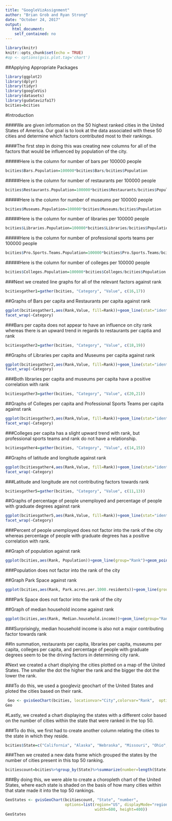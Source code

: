 ```yaml
---
title: "GoogleVizAssignment"
author: "Brian Grob and Ryan Strong"
date: "October 24, 2017"
output:
   html_document:
    self_contained: no
---
```


```r
library(knitr)
knitr::opts_chunk$set(echo = TRUE)
#op <- options(gvis.plot.tag='chart') 

```

##Applying Appropriate Packages

```r
library(ggplot2)
library(dplyr)
library(tidyr)
library(googleVis)
library(datasets)
library(gudatavizfa17)
bcities=bcities
```

#Introduction

####We are given information on the 50 highest ranked cities in the United States of America. Our goal is to look at the data associated with these 50 cities and determine which factors contributed most to their rankings. 


####The first step in doing this was creating new columns for all of the factors that would be influenced by population of the city. 

#####Here is the column for number of bars per 100000 people

```r
bcities$Bars.Population=100000*bcities$Bars/bcities$Population
```

#####Here is the column for number of restaurants per 100000 people

```r
bcities$Restaurants.Population=100000*bcities$Restaurants/bcities$Population
```

#####Here is the column for number of museums per 100000 people


```r
bcities$Museums.Population=100000*bcities$Museums/bcities$Population
```

#####Here is the column for number of libraries per 100000 people


```r
bcities$Libraries.Population=100000*bcities$Libraries/bcities$Population
```

#####Here is the column for number of professional sports teams per 100000 people


```r
bcities$Pro.Sports.Teams.Population=100000*bcities$Pro.Sports.Teams/bcities$Population
```

#####Here is the column for number of colleges per 100000 people


```r
bcities$Colleges.Population=100000*bcities$Colleges/bcities$Population
```

###Next we created line graphs for all of the relevant factors against rank

```r
bcitiesgather1=gather(bcities, "Category", "Value", c(16,17))
```

##Graphs of Bars per capita and Restaurants per capita against rank

```r
ggplot(bcitiesgather1,aes(Rank,Value, fill=Rank))+geom_line(stat="identity")+
facet_wrap(~Category)
```

###Bars per capita does not appear to have an influence on city rank whereas there is an upward trend in regards to restaurants per captia and rank

```r
bcitiesgather2=gather(bcities, "Category", "Value", c(18,19))
```

##Graphs of Libraries per capita and Museums per capita against rank

```r
ggplot(bcitiesgather2,aes(Rank,Value, fill=Rank))+geom_line(stat="identity")+
facet_wrap(~Category)
```

###Both libraries per capita and museums per capita have a positive correlation with rank

```r
bcitiesgather3=gather(bcities, "Category", "Value", c(20,21))
```

##Graphs of Colleges per capita and Professional Sports Teams per capita against rank

```r
ggplot(bcitiesgather3,aes(Rank,Value, fill=Rank))+geom_line(stat="identity")+
facet_wrap(~Category)
```

###Colleges per capita has a slight upward trend with rank, but professional sports teams and rank do not have a relationship.

```r
bcitiesgather4=gather(bcities, "Category", "Value", c(14,15))
```

##Graphs of latitude and longitude against rank

```r
ggplot(bcitiesgather4,aes(Rank,Value, fill=Rank))+geom_line(stat="identity")+
facet_wrap(~Category)
```

###Latitude and longitude are not contributing factors towards rank

```r
bcitiesgather5=gather(bcities, "Category", "Value", c(11,13))
```

##Graphs of percentage of people unemployed and percentage of people with graduate degrees against rank

```r
ggplot(bcitiesgather5,aes(Rank,Value, fill=Rank))+geom_line(stat="identity")+
facet_wrap(~Category)
```

###Percent of people unemployed does not factor into the rank of the city whereas percentage of people with graduate degrees has a positive correlation with rank.

##Graph of population against rank

```r
ggplot(bcities,aes(Rank, Population))+geom_line(group="Rank")+geom_point()
```

###Population does not factor into the rank of the city

##Graph Park Space against rank

```r
ggplot(bcities,aes(Rank, Park.acres.per.1000.residents))+geom_line(group="Rank")+geom_point()
```

###Park Space does not factor into the rank of the city

##Graph of median household income against rank

```r
ggplot(bcities,aes(Rank, Median.household.income))+geom_line(group="Rank")+geom_point()
```

###Surprisingly, median household income is also not a major contributing factor towards rank

##In summation, restaurants per capita, libraries per capita, museums per capita, colleges per capita, and percentage of people with graduate degrees seem to be the driving factors in determining city rank. 

#Next we created a chart displying the cities plotted on a map of the United States. The smaller the dot the higher the rank and the bigger the dot the lower the rank. 

###To do this, we used a googleviz geochart of the United States and ploted the cities based on their rank.


```r

 Geo <- gvisGeoChart(bcities, locationvar="City",colorvar="Rank",  options=list(region="US", height=350, displayMode="markers", colorAxis="{values:[1, 17, 34, 50], colors:[\'red', \'pink\', \'orange',\'green']}") ) 
Geo
```


#Lastly, we created a chart displaying the states with a different color based on the number of cities within the state that were ranked in the top 50. 

###To do this, we first had to create another column relating the cities to the state in which they reside.

```r
bcities$State=c("California", "Alaska", "Nebraska", "Missouri", "Ohio", "Virgina", "Arizona", "Arizona", "Nevada", "Texas", "Virgina", "North Carolina", "Oklahoma", "Indiana", "Colorado", "Florida", "Nebraska", "California", "New York", "California", "Texas", "Maryland", "Illinois", "Virgina", "Wisconsin", "Kentucky", "Pennsylvania", "Oklahoma", "Texas", "Ohio", "Ohio", "Hawaii", "North Carolina", "Wisconsin", "Georgia", "Missouri", "Lousiana", "Tennessee", "Minnesota", "Pennsylvania", "Minnesota", "California", "Texas", "New York", "Colorado", "Oregon", "Massachusetts", "DC", "Washington", "California")
```

###Then we created a new data frame which grouped the states by the number of cities present in this top 50 ranking.

```r
bcitiescount=bcities%>%group_by(State)%>%summarize(number=length(State))
```

###By doing this, we were able to create a choropleth chart of the United States, where each state is shaded on the basis of how many cities within that state made it into the top 50 rankings. 

```r
GeoStates <- gvisGeoChart(bcitiescount, "State", "number",
                          options=list(region="US", displayMode="regions", resolution="provinces",
                                       width=600, height=400))
GeoStates
```
